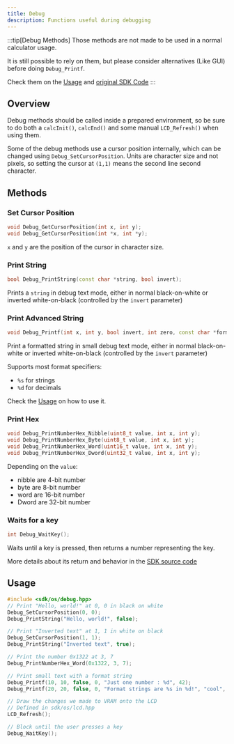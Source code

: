 ```yaml
---
title: Debug
description: Functions useful during debugging
---
```


:::tip[Debug Methods]
Those methods are not made to be used in a normal calculator usage.

It is still possible to rely on them, but please consider alternatives (Like GUI) before doing `Debug_Printf`.

Check them on the [Usage](#usage) and [original SDK Code](https://github.com/SnailMath/hollyhock-2/blob/master/sdk/include/sdk/os/debug.hpp)
:::


## Overview
Debug methods should be called inside a prepared environment, so be sure to do both a `calcInit()`, `calcEnd()` and some manual `LCD_Refresh()` when using them.

Some of the debug methods use a cursor position internally, which can be changed using `Debug_SetCursorPosition`. Units are character size and not pixels, so setting the cursor at `(1,1)` means the second line second character.

## Methods

### Set Cursor Position
```cpp
void Debug_GetCursorPosition(int x, int y);
void Debug_GetCursorPosition(int *x, int *y);
```
`x` and `y` are the position of the cursor in character size.

### Print String
```cpp
bool Debug_PrintString(const char *string, bool invert);
```
Prints a `string` in debug text mode, either in normal black-on-white or inverted white-on-black (controlled by the `invert` parameter)

### Print Advanced String
```cpp
void Debug_Printf(int x, int y, bool invert, int zero, const char *format, ...);
```
Print a formatted string in small debug text mode, either in normal black-on-white or inverted white-on-black (controlled by the `invert` parameter)

Supports most format specifiers:
- `%s` for strings
- `%d` for decimals

Check the [Usage](#usage) on how to use it.

### Print Hex
```cpp
void Debug_PrintNumberHex_Nibble(uint8_t value, int x, int y);
void Debug_PrintNumberHex_Byte(uint8_t value, int x, int y);
void Debug_PrintNumberHex_Word(uint16_t value, int x, int y);
void Debug_PrintNumberHex_Dword(uint32_t value, int x, int y);
```
Depending on the `value`:
- nibble are 4-bit number
- byte are 8-bit number
- word are 16-bit number
- Dword are 32-bit number


### Waits for a key
```cpp
int Debug_WaitKey();
```
Waits until a key is pressed, then returns a number representing the key.

More details about its return and behavior in the [SDK source code](https://github.com/SnailMath/hollyhock-2/blob/master/sdk/include/sdk/os/debug.hpp#L126)




## Usage 
```cpp
#include <sdk/os/debug.hpp>
// Print "Hello, world!" at 0, 0 in black on white
Debug_SetCursorPosition(0, 0);
Debug_PrintString("Hello, world!", false);

// Print "Inverted text" at 1, 1 in white on black
Debug_SetCursorPosition(1, 1);
Debug_PrintString("Inverted text", true);

// Print the number 0x1322 at 3, 7
Debug_PrintNumberHex_Word(0x1322, 3, 7);

// Print small text with a format string
Debug_Printf(10, 10, false, 0, "Just one number : %d", 42);
Debug_Printf(20, 20, false, 0, "Format strings are %s in %d!", "cool", 2018);

// Draw the changes we made to VRAM onto the LCD
// Defined in sdk/os/lcd.hpp
LCD_Refresh();

// Block until the user presses a key
Debug_WaitKey();
```
